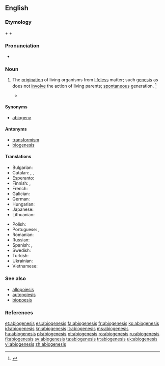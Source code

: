 ==English==

===Etymology===
{{term|a-|lang=en}} + {{term|bio-|lang=en}} + {{term|genesis|lang=en}}

===Pronunciation===
* {{a|US}} {{IPA|/ˌeɪˌbai.oʊˈdʒɛn.ə.sɪs/}}

===Noun===
{{en-noun|abiogeneses}}

# {{context|biology|lang=en}} The [[origination]] of living organisms from [[lifeless]] matter; such [[genesis]] as does not [[involve]] the action of living parents; [[spontaneous]] generation. {{defdate|Late 19<sup>th</sup> century.}} <ref>{{R:SOED5|page=4}}</ref>
#* {{quote-book|year=1870|author=Thomas Huxley|title=Imperial Granum, The Great Medicinal Food
|passage=I shall call the ... doctrine that living matter may be produced by not living matter, the hypothesis of '''abiogenesis'''}}

====Synonyms====
* [[abiogeny]]

====Antonyms====
* [[transformism]]
* [[biogenesis]]

====Translations====
{{trans-top|abiogenesis}}
* Bulgarian: {{t|bg|самозараждане}}
* Catalan: {{t|ca|abiogènesi|f}}, {{t|ca|autogènesi|f}}, {{t|ca|generació espontània|f}}
* Esperanto: {{t|eo|abiogenezo}}
* Finnish: {{t+|fi|elämän synty}}, {{t+|fi|alkusynty}}
* French: {{t+|fr|abiogenèse|f}}
* Galician: {{t+|gl|abioxénese|f}}
* German: {{t+|de|Abiogenese|f}}
* Hungarian: {{t+|hu|ősnemzés}}
* Japanese: {{t|ja|自然発生説|tr=しぜんはっせいせつ, shizenhasseisetsu}}
* Lithuanian: {{t+|lt|abiogenezė|f}}
{{trans-mid}}
* Polish: {{t+|pl|abiogeneza|f}}
* Portuguese: {{qualifier|Brazil}} {{t+|pt|abiogênese|f}}, {{qualifier|Portugal}} {{t+|pt|abiogénese|f}}
* Romanian: {{t+|ro|abiogeneză|f}}
* Russian: {{t+|ru|абиогене́з|m|tr=abiogenéz}}
* Spanish: {{t|es|autogénesis|f}}, {{t|es|generación espontánea|f}}
* Swedish: {{t+|sv|abiogenes|c}}
* Turkish: {{t+|tr|abiyogenez}}
* Ukrainian: {{t+|uk|абіогенез|m|tr=abiogenez}}
* Vietnamese: {{t|vi|sự phát sinh tự nhiên}}
{{trans-bottom}}

===See also===
* [[allopoiesis]]
* [[autopoiesis]]
* [[biopoesis]]

===References===
<references/>

[[et:abiogenesis]]
[[es:abiogenesis]]
[[fa:abiogenesis]]
[[fr:abiogenesis]]
[[ko:abiogenesis]]
[[id:abiogenesis]]
[[kn:abiogenesis]]
[[lt:abiogenesis]]
[[ms:abiogenesis]]
[[hu:abiogenesis]]
[[pl:abiogenesis]]
[[pt:abiogenesis]]
[[ro:abiogenesis]]
[[ru:abiogenesis]]
[[fi:abiogenesis]]
[[sv:abiogenesis]]
[[ta:abiogenesis]]
[[tr:abiogenesis]]
[[uk:abiogenesis]]
[[vi:abiogenesis]]
[[zh:abiogenesis]]